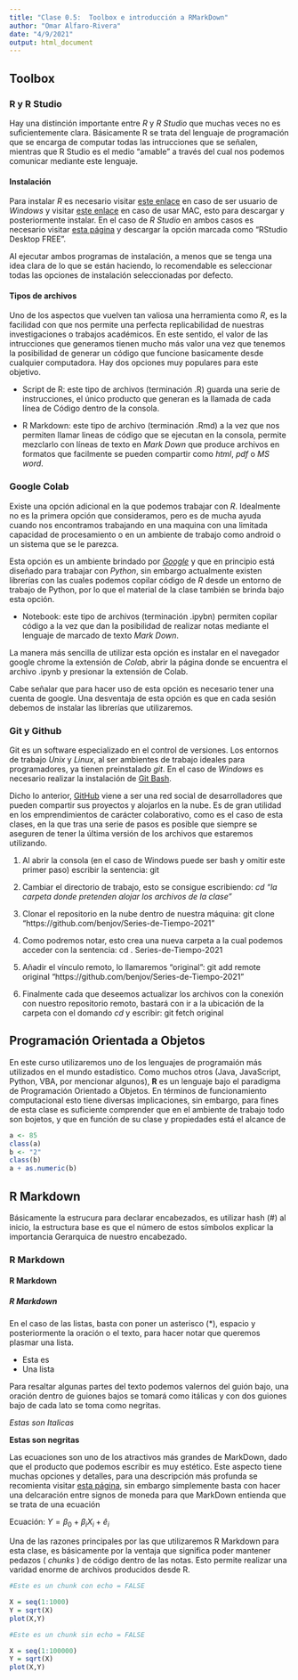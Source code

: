```yaml
---
title: "Clase 0.5:  Toolbox e introducción a RMarkDown"
author: "Omar Alfaro-Rivera"
date: "4/9/2021"
output: html_document
---
```

## Toolbox

### R y R Studio 

Hay una distinción importante entre _R_ y _R Studio_ que muchas veces no es suficientemente clara. Básicamente R se trata del lenguaje de programación que se encarga de computar todas las intrucciones que se señalen, mientras que R Studio es el medio "amable" a través del cual nos podemos comunicar mediante este lenguaje. 

#### Instalación 

Para instalar _R_ es necesario visitar [este enlace](https://cran.r-project.org/bin/windows/base/) en caso de ser usuario de _Windows_  y visitar [este enlace](https://cran.r-project.org/bin/macosx/) en caso de usar MAC, esto para descargar y posteriormente instalar. En el caso de _R Studio_ en ambos casos es necesario visitar [esta página](https://www.rstudio.com/products/rstudio/download/) y descargar la opción marcada como "RStudio Desktop FREE". 

Al ejecutar ambos programas de instalación, a menos que se tenga una idea clara de lo que se están haciendo, lo recomendable es seleccionar todas las opciones de instalación seleccionadas por defecto.

#### Tipos de archivos

Uno de los aspectos que vuelven tan valiosa una herramienta como _R_, es la facilidad con que nos permite una perfecta replicabilidad de nuestras investigaciones o trabajos académicos. En este sentido, el valor de las intrucciones que generamos tienen mucho más valor una vez que tenemos la posibilidad de generar un código que funcione basicamente desde cualquier computadora. Hay dos opciones muy populares para este objetivo.

* Script de R: este tipo de archivos (terminación .R) guarda una serie de instrucciones, el único producto que generan es la llamada de cada línea de Código dentro de la consola. 

* R Markdown: este tipo de archivo (terminación .Rmd) a la vez que nos permiten llamar lineas de código que se ejecutan en la consola, permite mezclarlo con líneas de texto en _Mark Down_ que produce archivos en formatos que facilmente se pueden compartir como _html_, _pdf_ o _MS word_. 

### Google  Colab 

Existe una opción adicional en la que podemos trabajar con _R_. Idealmente no es la primera opción que consideramos, pero es de mucha ayuda cuando nos encontramos trabajando en una maquina con una limitada capacidad de procesamiento o en un ambiente de trabajo como android o un sistema que se le parezca.

Esta opción es un ambiente brindado por _[Google](https://colab.research.google.com/)_ y que en principio está diseñado para trabajar con _Python_, sin embargo actualmente existen librerías con las cuales podemos copilar código de _R_ desde un entorno de trabajo de Python, por lo que el material de la clase también se brinda bajo esta opción.

* Notebook: este tipo de archivos (terminación .ipybn) permiten copilar código a la vez que dan la posibilidad de realizar notas mediante el lenguaje de marcado de texto _Mark Down_.  

La manera más sencilla de utilizar esta opción es instalar en el navegador google chrome la extensión de _Colab_, abrir la página donde se encuentra el archivo .ipynb y presionar la extensión de Colab. 

Cabe señalar que para hacer uso de esta opción es necesario tener una cuenta de google. Una desventaja de esta opción es que en cada sesión debemos de instalar las librerías que utilizaremos. 

### Git y Github

Git es un software especializado en el control de versiones. Los entornos de trabajo _Unix_ y _Linux_, al ser ambientes de trabajo ideales para programadores, ya tienen preinstalado _git_. En el caso de _Windows_ es necesario realizar la instalación de [Git Bash](https://gitforwindows.org/). 

Dicho lo anterior, [GitHub](https://github.com/) viene a ser una red social de desarrolladores que pueden compartir sus proyectos y alojarlos en la nube. Es de gran utilidad en los emprendimientos de carácter colaborativo, como es el caso de esta clases, en la que tras una serie de pasos es posible que siempre se aseguren de tener la última versión de los archivos que estaremos utilizando. 

1) Al abrir la consola (en el caso de Windows puede ser bash y omitir este primer paso) escribir la sentencia: git

2) Cambiar el directorio de trabajo, esto se consigue escribiendo: _cd "la carpeta donde pretenden alojar los archivos de la clase"_

3) Clonar el repositorio en la nube dentro de nuestra máquina: git clone "https://github.com/benjov/Series-de-Tiempo-2021"

4) Como podremos notar, esto crea una nueva carpeta a la cual podemos acceder con la sentencia: cd .\ Series-de-Tiempo-2021

4) Añadir el vínculo remoto, lo llamaremos "original": git add remote original "https://github.com/benjov/Series-de-Tiempo-2021"

5) Finalmente cada  que deseemos actualizar los archivos con la conexión con nuestro repositorio remoto, bastará con ir a la ubicación de la carpeta con el domando _cd_ y escribir: git fetch original

## Programación Orientada a Objetos

En este curso utilizaremos uno de los lenguajes de programaión más utilizados en el mundo estadístico. Como muchos otros (Java, JavaScript, Python, VBA, por mencionar algunos), __R__ es un lenguaje bajo el paradigma de Programación Orientado a Objetos. En términos de funcionamiento computacional esto tiene diversas implicaciones, sin embargo, para fines de esta clase es suficiente comprender que en el ambiente de trabajo todo son bojetos, y que en función de su clase y propiedades está el alcance de 


```r
a <- 85
class(a)
b <- "2"
class(b)
a + as.numeric(b)
```


## R Markdown

Básicamente la estrucura para declarar encabezados, es utilizar hash (#) al inicio, la estructura base es que el número de estos símbolos explicar la importancia Gerarquica de nuestro encabezado.

### R Markdown
#### R Markdown
##### R Markdown

En el caso de las listas, basta con poner un asterisco (*), espacio y posteriormente la oración o el texto, para hacer notar que queremos plasmar una lista. 

* Esta es 
* Una lista

Para resaltar algunas partes del texto podemos valernos del guión bajo, una oración dentro de guiones bajos se tomará como itálicas y con dos guiones bajo de cada lato se toma como negritas. 

_Estas son Italicas_

__Estas son negritas__

Las ecuaciones son uno de los atractivos más grandes de MarkDown, dado que el producto que podemos escribir es muy estético. Este aspecto tiene muchas opciones y detalles, para una descripción más profunda se recomienta visitar [esta página](http://csrgxtu.github.io/2015/03/20/Writing-Mathematic-Fomulars-in-Markdown/), sin embargo simplemente basta con hacer una delcaración entre signos de moneda para que MarkDown entienda que se trata de una ecuación

Ecuación: $Y = \beta_0+\beta_iX_i+\hat{e}_i$

Una de las razones principales por las que utilizaremos R Markdown para esta clase, es básicamente por la ventaja que significa poder mantener pedazos ( _chunks_ ) de código dentro de las notas. Esto permite realizar una varidad enorme de archivos producidos desde R. 

```r
#Este es un chunk con echo = FALSE

X = seq(1:1000)
Y = sqrt(X)
plot(X,Y)
```

```r
#Este es un chunk sin echo = FALSE

X = seq(1:100000)
Y = sqrt(X)
plot(X,Y)
```
